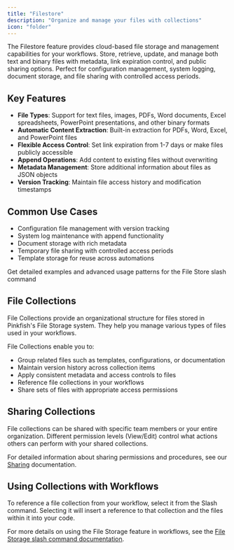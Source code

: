 ```yaml
---
title: "Filestore"
description: "Organize and manage your files with collections"
icon: "folder"
---
```


The Filestore feature provides cloud-based file storage and management capabilities for your workflows. Store, retrieve, update, and manage both text and binary files with metadata, link expiration control, and public sharing options. Perfect for configuration management, system logging, document storage, and file sharing with controlled access periods.

## Key Features

- **File Types**: Support for text files, images, PDFs, Word documents, Excel spreadsheets, PowerPoint presentations, and other binary formats
- **Automatic Content Extraction**: Built-in extraction for PDFs, Word, Excel, and PowerPoint files
- **Flexible Access Control**: Set link expiration from 1-7 days or make files publicly accessible
- **Append Operations**: Add content to existing files without overwriting
- **Metadata Management**: Store additional information about files as JSON objects
- **Version Tracking**: Maintain file access history and modification timestamps

## Common Use Cases

- Configuration file management with version tracking
- System log maintenance with append functionality
- Document storage with rich metadata
- Temporary file sharing with controlled access periods
- Template storage for reuse across automations

<Card title="Learn More" icon="code" href="/slash-commands/filestorage">
  Get detailed examples and advanced usage patterns for the File Store slash command
</Card>

## File Collections

File Collections provide an organizational structure for files stored in Pinkfish's File Storage system. They help you manage various types of files used in your workflows.

File Collections enable you to:

- Group related files such as templates, configurations, or documentation
- Maintain version history across collection items
- Apply consistent metadata and access controls to files
- Reference file collections in your workflows
- Share sets of files with appropriate access permissions

## Sharing Collections

File collections can be shared with specific team members or your entire organization. Different permission levels (View/Edit) control what actions others can perform with your shared collections.

For detailed information about sharing permissions and procedures, see our [Sharing](/essentials/sharing) documentation.

## Using Collections with Workflows

To reference a file collection from your workflow, select it from the Slash command. Selecting it will insert a reference to that collection and the files within it into your code.

For more details on using the File Storage feature in workflows, see the [File Storage slash command documentation](/slash-commands/filestorage). 